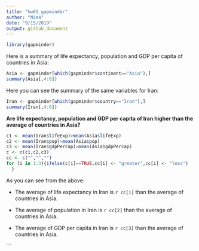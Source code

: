 ```yaml
---
title: "hw01_gapminder"
author: "Nima"
date: "9/15/2019"
output: github_document
---
```



```r
library(gapminder)
```




Here is a summary of life expectancy, population and GDP per capita of countries in Asia:

```r
Asia <- gapminder[which(gapminder$continent=="Asia"),]
summary(Asia[,4:6])
```

Here you can see the summary of the same variables for Iran:

```r
Iran <- gapminder[which(gapminder$country=="Iran"),]
summary(Iran[,4:6])
```

__Are life expectancy, population and GDP per capita of Iran higher than the average of countries in Asia?__

```r
c1 <- mean(Iran$lifeExp)>mean(Asia$lifeExp)
c2 <- mean(Iran$pop)>mean(Asia$pop)
c3 <- mean(Iran$gdpPercap)>mean(Asia$gdpPercap)
c <- c(c1,c2,c3)
cc <- c("","","")
for (i in 1:3){ifelse(c[i]==TRUE,cc[i] <- "greater",cc[i] <- "less") 
  }

```
As you can see from the above:

- The average of life expectancy in Iran is `r cc[1]` than the average of countries in Asia.

- The average of population in Iran is `r cc[2]` than the average of countries in Asia.

- The average of GDP per capita in Iran is `r cc[3]` than the average of countries in Asia.

```
